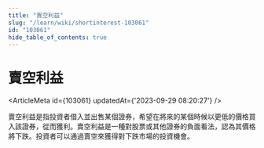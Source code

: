 ```yaml
---
title: "賣空利益"
slug: "/learn/wiki/shortinterest-103061"
id: "103061"
hide_table_of_contents: true
---
```



# 賣空利益

<ArticleMeta id={103061} updatedAt={'2023-09-29 08:20:27'} />
<div className='border-solid border-b border-t-0 my-4 border-[var(--ifm-color-gray-300)]' />

賣空利益是指投資者借入並出售某個證券，希望在將來的某個時候以更低的價格買入該證券，從而獲利。賣空利益是一種對股票或其他證券的負面看法，認為其價格將下跌。投資者可以通過賣空來獲得對下跌市場的投資機會。
